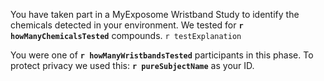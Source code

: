 
You have taken part in a MyExposome Wristband Study to identify the chemicals detected in your environment.  We tested for **`r howManyChemicalsTested`** compounds.  `r testExplanation` 

You were one of  **`r howManyWristbandsTested`** participants in this phase. To protect privacy we used this:   **`r pureSubjectName`** as your ID.

<!--
[comment1]: # (The line below, taken out of comment, will identify the MyExposome subject name (not show in output).)
[comment2]: # (You were originally assigned, by MyExposome, the unique subject identifier of **   r PureSampleName   **.)
-->






